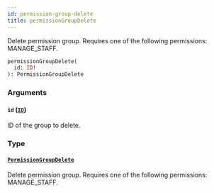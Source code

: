 ```yaml
---
id: permission-group-delete
title: permissionGroupDelete
---
```


Delete permission group. Requires one of the following permissions: MANAGE_STAFF.

```graphql
permissionGroupDelete(
  id: ID!
): PermissionGroupDelete
```

### Arguments

#### `id` ([`ID`](../../../developer/api-reference/scalars/id))

ID of the group to delete.

### Type

#### [`PermissionGroupDelete`](../../../developer/api-reference/objects/permission-group-delete)

Delete permission group. Requires one of the following permissions: MANAGE_STAFF.
